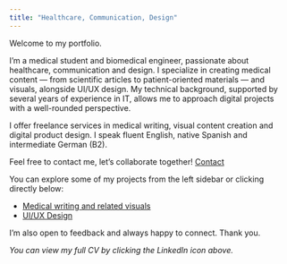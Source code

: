 ```yaml
---
title: "Healthcare, Communication, Design"
---
```


Welcome to my portfolio.

I'm a medical student and biomedical engineer, passionate about healthcare, communication and design. I specialize in creating medical content — from scientific articles to patient-oriented materials — and visuals, alongside UI/UX design. My technical background, supported by several years of experience in IT, allows me to approach digital projects with a well-rounded perspective. 

I offer freelance services in medical writing, visual content creation and digital product design. I speak fluent English, native Spanish and intermediate German (B2).

Feel free to contact me, let's collaborate together! [Contact](contact.qmd){.main-link}

You can explore some of my projects from the left sidebar or clicking directly below:

- [Medical writing and related visuals](medical-writing.qmd){.main-link}
- [UI/UX Design](design.qmd){.main-link}

I'm also open to feedback and always happy to connect. Thank you.

*You can view my full CV by clicking the LinkedIn icon above.*